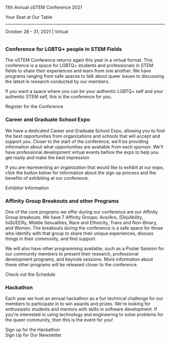 

<SiteLayout>

<div className="border-b-4 border-mulberry border-solid pb-4 text-center">
    <p className="text-5xl font-display font-black text-mulberry">11th Annual oSTEM Conference 2021</p>
    <p className="flex justify-center text-2xl font-display italic">Your Seat at Our Table</p>
    <hr/>
    <p className="flex justify-center text-3xl font-display">
    October 28 &ndash; 31, 2021 | Virtual
    </p>
</div>
<div class="grid md:grid-cols-5 gap-y-2 mt-9">
        <div className="rounded-l md:col-span-2 tint tint-dark"><img className="rounded-l object-cover w-full h-full" src="/images/oSTEM.2019.0049_Update_BannerSize.jpg" alt=""/></div>
        <div class="rounded-r md:col-span-3 p-4 bg-tint-spruce-light">
            <h3>Conference for LGBTQ+ people in STEM Fields</h3>
            <p>
                The oSTEM Conference returns again this year in a virtual format.
                This conference is a space for LGBTQ+ students and professionals in STEM fields to share their experiences and learn from one another.
                We have programs ranging from safe spaces to talk about queer issues to discussing the latest in research conducted by our members.
            </p>
            <p>
                If you want a space where you can be your authentic LGBTQ+ self and your authentic STEM self, this is the conference for you.
            </p>
            <div class="text-center my-4">
                <CTAButton onClick="https://events.bizzabo.com/343425">Register for the Conference</CTAButton>
            </div>
        </div>
    <div class="rounded-l md:col-span-3 bg-tint-apricot p-4">
        <h3>Career and Graduate School Expo</h3>
        <p>
            We have a dedicated Career and Graduate School Expo, allowing you to find the best opportunities from organizations and schools that will accept and support you.
            Closer to the start of the conference, we'll be providing information about what opportunities are available from each sponsor.
            We'll have professional development virtual events before the expo to help you get ready and make the best impression
        </p>
        <p>
            If you are representing an organization that would like to exhibit at our expo, click the button below for information about the sign up process and the benefits of exhibiting at our conference.
        </p>
        <div class="text-center my-4">
            <CTAButton onClick="https://www.ostem.org/page/sponsorship-opportunities">Exhibitor Information</CTAButton>
        </div>
    </div>
    <div class="rounded-r md:col-span-2 tint tint-light"><img class="object-cover w-full h-full rounded-r" src="/images/oSTEM.2019.0111.jpg" alt=""/></div>
    <div class="rounded-l md:col-span-2 tint tint-dark"><img class="object-cover w-full h-full rounded-l" src="/images/oSTEM.2019.0077.jpg" alt=""/></div>
    <div class="rounded-r md:col-span-3 bg-tint-spruce-light p-4">
        <h3>Affinity Group Breakouts and other Programs</h3>
        <p>
            One of the core programs we offer during our conference are our Affinity Group breakouts.
            We have 7 Affinity Groups: Ace/Aro, (Dis)Ability, InQUEERy, Middle Sexualities, Race and Ethnicity, Trans and Non-Binary, and Women.
            The breakouts during the conference is a safe space for those who identify with that group to share their unique experiences, discuss things in their community, and find support.
        </p>
        <p>
            We will also have other programming available, such as a Poster Session for our community members to present their research, professional development programs, and keynote sessions.
            More information about these other programs will be released closer to the conference.
        </p>
        <div class="text-center my-4">
            <CTAButton onClick="/2021/schedule">Check out the Schedule</CTAButton>
        </div>
    </div>
    <div class="rounded-l md:col-span-3 bg-tint-apricot p-4">
        <h3>Hackathon</h3>
        <p>
            Each year we host an annual hackathon as a fun technical challenge for our members to participate in to win awards and prizes.
            We're looking for enthusiastic students and mentors with skills in software development. If you're interested in using technology and engineering
            to solve problems for the queer community, then this is the event for you!
        </p>
        <div class="text-center my-4">
            <CTAButton onClick="/2021/hackathon">Sign up for the Hackathon</CTAButton>
        </div>
    </div>
    <div class="rounded-r md:col-span-2 tint tint-light"><img class="object-cover w-full h-full rounded-r" src="/images/hackathon.jpg" alt=""/></div>
</div>

<div className="text-2xl flex justify-center p-8">
  <CTAButton onClick="https://www.ostem.org/page/newsletter">Sign Up for Our Newsletter</CTAButton>
</div>

<div class="bg-gradient-to-r from-spruce to-apricot via-mulberry">
    <ConferenceCountdown />
</div>

</SiteLayout>
